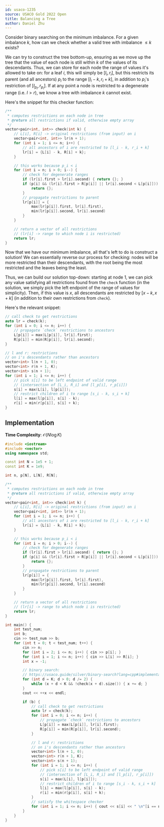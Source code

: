 ```yaml
---
id: usaco-1235
source: USACO Gold 2022 Open
title: Balancing a Tree
author: Daniel Zhu
---
```


<Spoiler title="Hint">

Consider binary searching on the minimum imbalance. For a given imbalance $k$, how can we check whether a valid tree with imbalance $\leq k$ exists?

</Spoiler>

<Spoiler title="Solution">

<Spoiler title="Part 1">

We can try to construct the tree bottom-up, ensuring as we move up the tree that the value of each node is still within $k$ of the values of its descendants. Thus, we can store for each node the range of values it's allowed to take on: for a leaf $i$, this will simply be $[l_i, r_i]$, but this restricts its parent (and all ancestors) $p_i$ to the range $[l_i - k, r_i + k]$, in addition to $p_i$'s restriction of $[l_{p_i}, r_{p_i}]$. If at any point a node is restricted to a degenerate range (i.e. $l > r$), we know a tree with imbalance $k$ cannot exist.

Here's the snippet for this checker function:

<LanguageSection>
<CPPSection>

```cpp
/**
 * computes restrictions on each node in tree
 * @return all restrictions if valid, otherwise empty array
 */
vector<pair<int, int>> check(int k) {
	// L[i], R[i] -> original restrictions (from input) on i
	vector<pair<int, int>> lr(n + 1);
	for (int i = 1; i <= n; i++) {
		// all ancestors of i are restricted to [l_i - k, r_i + k]
		lr[i] = {L[i] - k, R[i] + k};
	}

	// this works because p_i < i
	for (int i = n; i > 0; i--) {
		// check for degenerate ranges
		if (lr[i].first > lr[i].second) { return {}; }
		if (p[i] && (lr[i].first > R[p[i]] || lr[i].second < L[p[i]])) {
			return {};
		}
		// propagate restrictions to parent
		lr[p[i]] = {
			max(lr[p[i]].first, lr[i].first),
			min(lr[p[i]].second, lr[i].second)
		}
	}

	// return a vector of all restrictions
	// (lr[i] -> range to which node i is restricted)
	return lr;
}
```

</CPPSection>
</LanguageSection>

</Spoiler>

<Spoiler title="Part 2">

Now that we have our minimum imbalance, all that's left to do is construct a solution! We can essentially reverse our process for checking: nodes will be more restricted than their descendants, with the root being the most restricted and the leaves being the least.

Thus, we can build our solution top-down: starting at node 1, we can pick any value satisfying all restrictions found from the `check` function (in the solution, we simply pick the left endpoint of the range of values for simplicity). Then, if this value is $x$, all descendants are restricted by $[x - k, x + k]$ (in addition to their own restrictions from `check`).

Here's the relevant snippet:

<LanguageSection>
<CPPSection>

```cpp
// call check to get restrictions
auto lr = check(k);
for (int i = 0; i <= n; i++) {
	// propagate `check` restrictions to ancestors
	L[p[i]] = max(L[p[i]], lr[i].first);
	R[p[i]] = min(R[p[i]], lr[i].second);
}

// l and r: restrictions
// on i's descendants rather than ancestors
vector<int> l(n + 1, 0);
vector<int> r(n + 1, K);
vector<int> s(n + 1);
for (int i = 1; i <= n; i++) {
	// pick s[i] to be left endpoint of valid range
	// (intersection of [L_i, R_i] and [l_p[i], r_p[i]])
	s[i] = max(L[i], l[p[i]]);
	// restrict children of i to range [s_i - k, s_i + k]
	l[i] = max(l[p[i]], s[i] - k);
	r[i] = min(r[p[i]], s[i] + k);
}
```

</CPPSection>
</LanguageSection>

</Spoiler>

## Implementation
**Time Complexity**: $\mathcal{O}(N\log{K})$

<LanguageSection>
<CPPSection>

```cpp
#include <iostream>
#include <vector>
using namespace std;

const int N = 1e5 + 1;
const int K = 1e9;

int n, p[N], L[N], R[N];

/**
 * computes restrictions on each node in tree
 * @return all restrictions if valid, otherwise empty array
 */
vector<pair<int, int>> check(int k) {
	// L[i], R[i] -> original restrictions (from input) on i
	vector<pair<int, int>> lr(n + 1);
	for (int i = 1; i <= n; i++) {
		// all ancestors of i are restricted to [l_i - k, r_i + k]
		lr[i] = {L[i] - k, R[i] + k};
	}

	// this works because p_i < i
	for (int i = n; i > 0; i--) {
		// check for degenerate ranges
		if (lr[i].first > lr[i].second) { return {}; }
		if (p[i] && (lr[i].first > R[p[i]] || lr[i].second < L[p[i]])) {
			return {};
		}
		// propagate restrictions to parent
		lr[p[i]] = {
			max(lr[p[i]].first, lr[i].first),
			min(lr[p[i]].second, lr[i].second)
		}
	}

	// return a vector of all restrictions
	// (lr[i] -> range to which node i is restricted)
	return lr;
}

int main() {
	int test_num;
	int b;
	cin >> test_num >> b;
	for (int t = 0; t < test_num; t++) {
		cin >> n;
		for (int i = 2; i <= n; i++) { cin >> p[i]; }
		for (int i = 1; i <= n; i++) { cin >> L[i] >> R[i]; }
		int x = -1;

		// binary search:
		// https://usaco.guide/silver/binary-search?lang=cpp#implementation-2
		for (int d = K; d > 0; d /= 2) {
			while (x + d < K && !check(x + d).size()) { x += d; }
		}
		cout << ++x << endl;

		if (b) {
			// call check to get restrictions
			auto lr = check(k);
			for (int i = 0; i <= n; i++) {
				// propagate `check` restrictions to ancestors
				L[p[i]] = max(L[p[i]], lr[i].first);
				R[p[i]] = min(R[p[i]], lr[i].second);
			}

			// l and r: restrictions
			// on i's descendants rather than ancestors
			vector<int> l(n + 1, 0);
			vector<int> r(n + 1, K);
			vector<int> s(n + 1);
			for (int i = 1; i <= n; i++) {
				// pick s[i] to be left endpoint of valid range
				// (intersection of [L_i, R_i] and [l_p[i], r_p[i]])
				s[i] = max(L[i], l[p[i]]);
				// restrict children of i to range [s_i - k, s_i + k]
				l[i] = max(l[p[i]], s[i] - k);
				r[i] = min(r[p[i]], s[i] + k);
			}
			// satisfy the whitespace checker
			for (int i = 1; i <= n; i++) { cout << s[i] << " \n"[i == n]; }
		}
	}
}
```

</CPPSection>
</LanguageSection>

</Spoiler>

